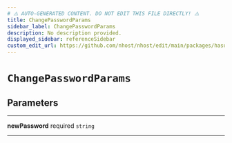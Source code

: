 ```yaml
---
# ⚠️ AUTO-GENERATED CONTENT. DO NOT EDIT THIS FILE DIRECTLY! ⚠️
title: ChangePasswordParams
sidebar_label: ChangePasswordParams
description: No description provided.
displayed_sidebar: referenceSidebar
custom_edit_url: https://github.com/nhost/nhost/edit/main/packages/hasura-auth-js/src/utils/types.ts#L82
---
```


# `ChangePasswordParams`

## Parameters

---

**<span className="parameter-name">newPassword</span>** <span className="optional-status">required</span> `string`

---
